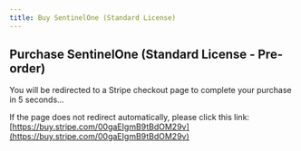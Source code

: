 ```yaml
---
title: Buy SentinelOne (Standard License)
---
```



<Head>
  <meta httpEquiv="refresh" content="5; url='https://buy.stripe.com/00gaEIgmB9tBdOM29v'" />
</Head>

## Purchase SentinelOne (Standard License - Pre-order)

You will be redirected to a Stripe checkout page to complete your purchase in 5 seconds…

If the page does not redirect automatically, please click this link: [https://buy.stripe.com/00gaEIgmB9tBdOM29v](https://buy.stripe.com/00gaEIgmB9tBdOM29v)

